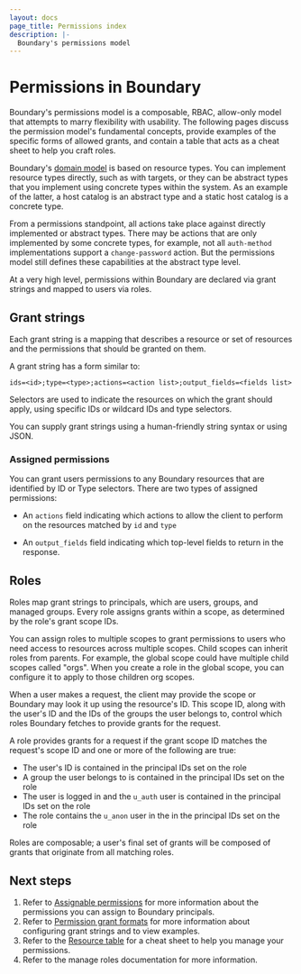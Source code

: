 ```yaml
---
layout: docs
page_title: Permissions index
description: |-
  Boundary's permissions model
---
```


# Permissions in Boundary

Boundary's permissions model is a composable, RBAC, allow-only model that
attempts to marry flexibility with usability.
The following pages discuss the permission model's fundamental concepts, provide examples of the specific forms of allowed grants, and contain a table that acts as a cheat sheet to help you craft roles.

Boundary's [domain model](/boundary/docs/concepts/domain-model) is based on resource
types. You can implement resource types directly, such as with targets, or they can be
abstract types that you implement using concrete types within the system. As an
example of the latter, a host catalog is an abstract type and a static host
catalog is a concrete type.

From a permissions standpoint, all actions take place against directly
implemented or abstract types. There may be actions that are only implemented by
some concrete types, for example, not all `auth-method` implementations support a
`change-password` action. But the permissions model still defines these
capabilities at the abstract type level.

At a very high level, permissions within Boundary are declared via grant strings
and mapped to users via roles.

## Grant strings

Each grant string is a mapping that describes a resource or set of resources and
the permissions that should be granted on them.

A grant string has a form similar to:

`ids=<id>;type=<type>;actions=<action list>;output_fields=<fields list>`

Selectors are used to indicate the resources on which the grant should apply,
using specific IDs or wildcard IDs and type selectors.

You can supply grant strings using a human-friendly string syntax or using JSON.

### Assigned permissions

You can grant users permissions to any Boundary resources that are identified by ID or Type selectors.
There are two types of assigned permissions:

- An `actions` field indicating which actions to allow the client to perform on
  the resources matched by `id` and `type`

- An `output_fields` field indicating which top-level fields to return in the
  response.

## Roles

Roles map grant strings to principals, which are users, groups, and managed groups.
Every role assigns grants within a scope, as determined by the role's grant scope IDs.

You can assign roles to multiple scopes to grant permissions to users who need access to resources across multiple scopes.
Child scopes can inherit roles from parents.
For example, the global scope could have multiple child scopes called "orgs".
When you create a role in the global scope, you can configure it to apply to those children org scopes.

When a user makes a request, the client may provide the scope or Boundary may look it up using the resource's ID.
This scope ID, along with the user's ID and the IDs of the groups the user belongs to, control which roles Boundary fetches to provide grants for the request.

A role provides grants for a request if the grant scope ID matches the request's
scope ID and one or more of the following are true:

- The user's ID is contained in the principal IDs set on the role
- A group the user belongs to is contained in the principal IDs set on the role
- The user is logged in and the `u_auth` user is contained in the principal IDs
  set on the role
- The role contains the `u_anon` user in the in the principal IDs set on the
  role

Roles are composable; a user's final set of grants will be composed of grants
that originate from all matching roles.

## Next steps

1. Refer to [Assignable permissions](/boundary/docs/configuration/identity-access-management/assignable-permissions) for more information about the permissions you can assign to Boundary principals.
1. Refer to [Permission grant formats](/boundary/docs/configuration/identity-access-management/permission-grant-formats) for more information about configuring grant strings and to view examples.
1. Refer to the [Resource table](/boundary/docs/configuration/identity-access-management/resource-table) for a cheat sheet to help you manage your permissions.
1. Refer to the manage roles documentation for more information.
